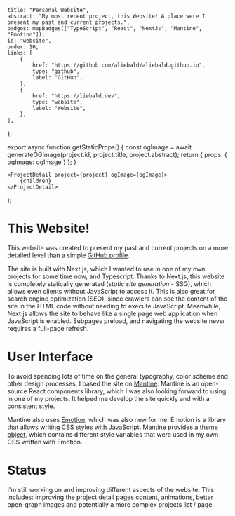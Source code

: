 	title: "Personal Website",
	abstract: "My most recent project, this Website! A place were I present my past and current projects.",
	badges: mapBadges(["TypeScript", "React", "NextJs", "Mantine", "Emotion"]),
	id: "website",
	order: 10,
	links: [
		{
			href: "https://github.com/aliebald/aliebald.github.io",
			type: "github",
			label: "GitHub",
		},
		{
			href: "https://liebald.dev",
			type: "website",
			label: "Website",
		},
	],
};


export async function getStaticProps() {
	const ogImage = await generateOGImage(project.id, project.title, project.abstract);
	return { props: { ogImage: ogImage } };
}

	<ProjectDetail project={project} ogImage={ogImage}>
		{children}
	</ProjectDetail>
);

# This Website!

This website was created to present my past and current projects on a more detailed level than a simple [GitHub profile](https://github.com/aliebald).

The site is built with Next.js, which I wanted to use in one of my own projects for some time now, and Typescript.
Thanks to Next.js, this website is completely statically generated (_static site generation_ - SSG), which allows even clients without JavaScript to access it.
This is also great for search engine optimization (SEO), since crawlers can see the content of the site in the HTML code without needing to execute JavaScript.
Meanwhile, Next.js allows the site to behave like a single page web application when JavaScript is enabled. Subpages preload, and navigating the website never requires a full-page refresh.

# User Interface

To avoid spending lots of time on the general typography, color scheme and other design processes, I based the site on [Mantine](https://mantine.dev).
Mantine is an open-source React components library, which I was also looking forward to using in one of my projects.
It helped me develop the site quickly and with a consistent style.

Mantine also uses [Emotion](https://emotion.sh), which was also new for me.
Emotion is a library that allows writing CSS styles with JavaScript.
Mantine provides a [theme object](https://mantine.dev/theming/theme-object), which contains different style variables that were used in my own CSS written with Emotion.

# Status

I'm still working on and improving different aspects of the website.
This includes: improving the project detail pages content, animations, better open-graph images and potentially a more complex projects list / page.

<UnderConstruction />
